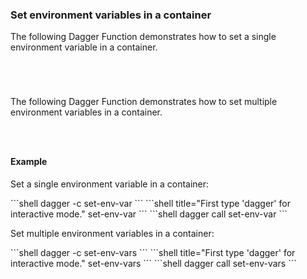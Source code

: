 ### Set environment variables in a container

The following Dagger Function demonstrates how to set a single environment variable in a container.

<Tabs groupId="language" queryString="sdk">
<TabItem value="go" label="Go">

```go file=../../../cookbook/snippets/set-env-var/go/main.go
```

</TabItem>
<TabItem value="python" label="Python">

```python file=../../../cookbook/snippets/set-env-var/python/main.py
```

</TabItem>
<TabItem value="typescript" label="TypeScript">

```typescript file=../../../cookbook/snippets/set-env-var/typescript/index.ts
```

</TabItem>
<TabItem value="php" label="PHP">

```php file=../../../cookbook/snippets/set-env-var/php/src/MyModule.php
```

</TabItem>
</Tabs>

The following Dagger Function demonstrates how to set multiple environment variables in a container.

<Tabs groupId="language" queryString="sdk">
<TabItem value="go" label="Go">

```go file=../../../cookbook/snippets/set-env-vars/go/main.go
```

</TabItem>
<TabItem value="python" label="Python">

```python file=../../../cookbook/snippets/set-env-vars/python/main.py
```

</TabItem>
<TabItem value="typescript" label="TypeScript">

```typescript file=../../../cookbook/snippets/set-env-vars/typescript/index.ts
```

</TabItem>
</Tabs>

#### Example

Set a single environment variable in a container:

<Tabs groupId="shell">
<TabItem value="System shell">
```shell
dagger -c set-env-var
```
</TabItem>
<TabItem value="Dagger Shell">
```shell title="First type 'dagger' for interactive mode."
set-env-var
```
</TabItem>
<TabItem value="Dagger CLI">
```shell
dagger call set-env-var
```
</TabItem>
</Tabs>

Set multiple environment variables in a container:

<Tabs groupId="shell">
<TabItem value="System shell">
```shell
dagger -c set-env-vars
```
</TabItem>
<TabItem value="Dagger Shell">
```shell title="First type 'dagger' for interactive mode."
set-env-vars
```
</TabItem>
<TabItem value="Dagger CLI">
```shell
dagger call set-env-vars
```
</TabItem>
</Tabs>
